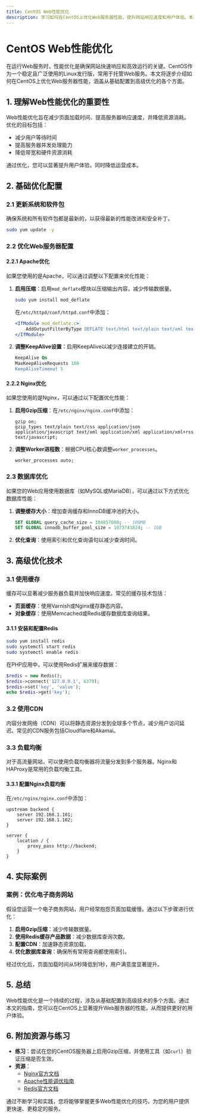 ```yaml
---
title: CentOS Web性能优化
description: 学习如何在CentOS上优化Web服务器性能，提升网站响应速度和用户体验。本文涵盖从基础配置到高级优化的全面指南。
---
```


# CentOS Web性能优化

在运行Web服务时，性能优化是确保网站快速响应和高效运行的关键。CentOS作为一个稳定且广泛使用的Linux发行版，常用于托管Web服务。本文将逐步介绍如何在CentOS上优化Web服务器性能，涵盖从基础配置到高级优化的各个方面。

## 1. 理解Web性能优化的重要性

Web性能优化旨在减少页面加载时间、提高服务器响应速度，并降低资源消耗。优化的目标包括：

- 减少用户等待时间
- 提高服务器并发处理能力
- 降低带宽和硬件资源消耗

通过优化，您可以显著提升用户体验，同时降低运营成本。

## 2. 基础优化配置

### 2.1 更新系统和软件包

确保系统和所有软件包都是最新的，以获得最新的性能改进和安全补丁。

```bash
sudo yum update -y
```

### 2.2 优化Web服务器配置

#### 2.2.1 Apache优化

如果您使用的是Apache，可以通过调整以下配置来优化性能：

1. **启用压缩**：启用`mod_deflate`模块以压缩输出内容，减少传输数据量。

   ```bash
   sudo yum install mod_deflate
   ```

   在`/etc/httpd/conf/httpd.conf`中添加：

   ```apache
   <IfModule mod_deflate.c>
       AddOutputFilterByType DEFLATE text/html text/plain text/xml text/css application/javascript
   </IfModule>
   ```

2. **调整KeepAlive设置**：启用KeepAlive以减少连接建立的开销。

   ```apache
   KeepAlive On
   MaxKeepAliveRequests 100
   KeepAliveTimeout 5
   ```

#### 2.2.2 Nginx优化

如果您使用的是Nginx，可以通过以下配置优化性能：

1. **启用Gzip压缩**：在`/etc/nginx/nginx.conf`中添加：

   ```nginx
   gzip on;
   gzip_types text/plain text/css application/json application/javascript text/xml application/xml application/xml+rss text/javascript;
   ```

2. **调整Worker进程数**：根据CPU核心数调整`worker_processes`。

   ```nginx
   worker_processes auto;
   ```

### 2.3 数据库优化

如果您的Web应用使用数据库（如MySQL或MariaDB），可以通过以下方式优化数据库性能：

1. **调整缓存大小**：增加查询缓存和InnoDB缓冲池的大小。

   ```sql
   SET GLOBAL query_cache_size = 104857600; -- 100MB
   SET GLOBAL innodb_buffer_pool_size = 1073741824; -- 1GB
   ```

2. **优化查询**：使用索引和优化查询语句以减少查询时间。

## 3. 高级优化技术

### 3.1 使用缓存

缓存可以显著减少服务器负载并加快响应速度。常见的缓存技术包括：

- **页面缓存**：使用Varnish或Nginx缓存静态内容。
- **对象缓存**：使用Memcached或Redis缓存数据库查询结果。

#### 3.1.1 安装和配置Redis

```bash
sudo yum install redis
sudo systemctl start redis
sudo systemctl enable redis
```

在PHP应用中，可以使用Redis扩展来缓存数据：

```php
$redis = new Redis();
$redis->connect('127.0.0.1', 6379);
$redis->set('key', 'value');
echo $redis->get('key');
```

### 3.2 使用CDN

内容分发网络（CDN）可以将静态资源分发到全球多个节点，减少用户访问延迟。常见的CDN服务包括Cloudflare和Akamai。

### 3.3 负载均衡

对于高流量网站，可以使用负载均衡器将流量分发到多个服务器。Nginx和HAProxy是常用的负载均衡工具。

#### 3.3.1 配置Nginx负载均衡

在`/etc/nginx/nginx.conf`中添加：

```nginx
upstream backend {
    server 192.168.1.101;
    server 192.168.1.102;
}

server {
    location / {
        proxy_pass http://backend;
    }
}
```

## 4. 实际案例

### 案例：优化电子商务网站

假设您运营一个电子商务网站，用户经常抱怨页面加载缓慢。通过以下步骤进行优化：

1. **启用Gzip压缩**：减少传输数据量。
2. **使用Redis缓存产品数据**：减少数据库查询次数。
3. **配置CDN**：加速静态资源加载。
4. **优化数据库查询**：确保所有常用查询都使用索引。

经过优化后，页面加载时间从5秒降低到1秒，用户满意度显著提升。

## 5. 总结

Web性能优化是一个持续的过程，涉及从基础配置到高级技术的多个方面。通过本文的指南，您可以在CentOS上显著提升Web服务器的性能，从而提供更好的用户体验。

## 6. 附加资源与练习

- **练习**：尝试在您的CentOS服务器上启用Gzip压缩，并使用工具（如`curl`）验证压缩是否生效。
- **资源**：
  - [Nginx官方文档](https://nginx.org/en/docs/)
  - [Apache性能调优指南](https://httpd.apache.org/docs/2.4/misc/perf-tuning.html)
  - [Redis官方文档](https://redis.io/documentation)

通过不断学习和实践，您将能够掌握更多Web性能优化的技巧，为您的用户提供更快速、更稳定的服务。